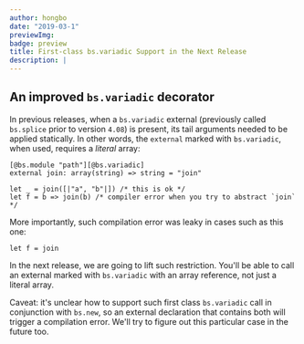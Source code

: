 ```yaml
---
author: hongbo
date: "2019-03-1"
previewImg:
badge: preview
title: First-class bs.variadic Support in the Next Release
description: |
---
```


## An improved `bs.variadic` decorator

In previous releases, when a `bs.variadic` external (previously called
`bs.splice` prior to version `4.08`) is present, its tail arguments needed to
be applied statically. In other words, the `external` marked with
`bs.variadic`, when used, requires a _literal_ array:

```reason
[@bs.module "path"][@bs.variadic]
external join: array(string) => string = "join"

let _ = join([|"a", "b"|]) /* this is ok */
let f = b => join(b) /* compiler error when you try to abstract `join` */
```

More importantly, such compilation error was leaky in cases such as this one:

```reason
let f = join
```

In the next release, we are going to lift such restriction. You'll be able to
call an external marked with `bs.variadic` with an array reference, not just a
literal array.

Caveat: it's unclear how to support such first class `bs.variadic` call in
conjunction with `bs.new`, so an external declaration that contains both will
trigger a compilation error. We'll try to figure out this particular case in
the future too.
